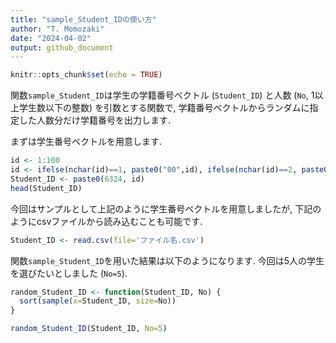 ```yaml
---
title: "sample_Student_IDの使い方"
author: "T. Momozaki"
date: "2024-04-02"
output: github_document
---
```


```r
knitr::opts_chunk$set(echo = TRUE)
```

関数`sample_Student_ID`は学生の学籍番号ベクトル (`Student_ID`) と人数 (`No`, 1以上学生数以下の整数) を引数とする関数で, 学籍番号ベクトルからランダムに指定した人数分だけ学籍番号を出力します.

まずは学生番号ベクトルを用意します.
```r
id <- 1:100
id <- ifelse(nchar(id)==1, paste0("00",id), ifelse(nchar(id)==2, paste0(0,id), as.character(id)))
Student_ID <- paste0(6324, id)
head(Student_ID)
```

今回はサンプルとして上記のように学生番号ベクトルを用意しましたが, 下記のようにcsvファイルから読み込むことも可能です.
```r
Student_ID <- read.csv(file='ファイル名.csv')
```

関数`sample_Student_ID`を用いた結果は以下のようになります.
今回は5人の学生を選びたいとしました (`No=5`).
```r
random_Student_ID <- function(Student_ID, No) {
  sort(sample(x=Student_ID, size=No))
}
```

```r
random_Student_ID(Student_ID, No=5)
```


